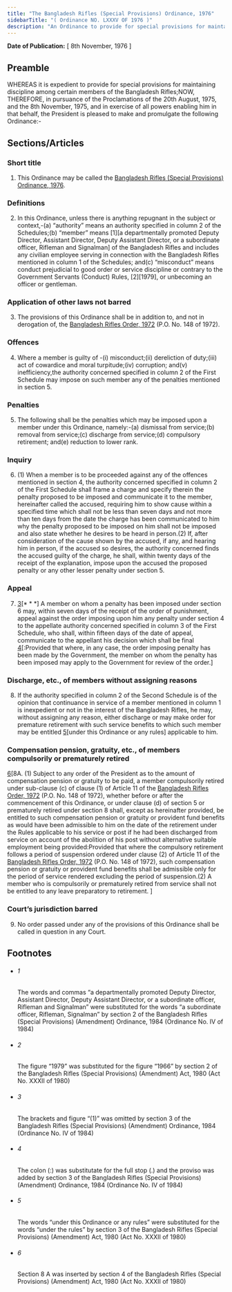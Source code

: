 ```yaml
---
title: "The Bangladesh Rifles (Special Provisions) Ordinance, 1976"
sidebarTitle: "( Ordinance NO. LXXXV OF 1976 )"
description: "An Ordinance to provide for special provisions for maintaining discipline among certain members of the Bangladesh Rifles."
---
```


**Date of Publication:** [ 8th November, 1976 ]

## Preamble

WHEREAS it is expedient to provide for special provisions for maintaining discipline among certain members of the Bangladesh Rifles;NOW, THEREFORE, in pursuance of the Proclamations of the 20th August, 1975, and the 8th November, 1975, and in exercise of all powers enabling him in that behalf, the President is pleased to make and promulgate the following Ordinance:-

## Sections/Articles

### Short title

1. This Ordinance may be called the [Bangladesh Rifles (Special Provisions) Ordinance, 1976](/act-536.html "Bangladesh Rifles (Special Provisions) Ordinance, 1976").

### Definitions

2. In this Ordinance, unless there is anything repugnant in the subject or context,-(a) “authority” means an authority specified in column 2 of the Schedules;(b) “member” means [1][a departmentally promoted Deputy Director, Assistant Director, Deputy Assistant Director, or a subordinate officer, Rifleman and Signalman] of the Bangladesh Rifles and includes any civilian employee serving in connection with the Bangladesh Rifles mentioned in column 1 of the Schedules; and(c) “misconduct” means conduct prejudicial to good order or service discipline or contrary to the Government Servants (Conduct) Rules, [2][1979], or unbecoming an officer or gentleman.

### Application of other laws not barred

3. The provisions of this Ordinance shall be in addition to, and not in derogation of, the [Bangladesh Rifles Order, 1972](/act-422.html "Bangladesh Rifles Order, 1972 ") (P.O. No. 148 of 1972).

### Offences

4. Where a member is guilty of -(i) misconduct;(ii) dereliction of duty;(iii) act of cowardice and moral turpitude;(iv) corruption; and(v) inefficiency,the authority concerned specified in column 2 of the First Schedule may impose on such member any of the penalties mentioned in section 5.

### Penalties

5. The following shall be the penalties which may be imposed upon a member under this Ordinance, namely:-(a) dismissal from service;(b) removal from service;(c) discharge from service;(d) compulsory retirement; and(e) reduction to lower rank.

### Inquiry

6. (1) When a member is to be proceeded against any of the offences mentioned in section 4, the authority concerned specified in column 2 of the First Schedule shall frame a charge and specify therein the penalty proposed to be imposed and communicate it to the member, hereinafter called the accused, requiring him to show cause within a specified time which shall not be less than seven days and not more than ten days from the date the charge has been communicated to him why the penalty proposed to be imposed on him shall not be imposed and also state whether he desires to be heard in person.(2) If, after consideration of the cause shown by the accused, if any, and hearing him in person, if the accused so desires, the authority concerned finds the accused guilty of the charge, he shall, within twenty days of the receipt of the explanation, impose upon the accused the proposed penalty or any other lesser penalty under section 5.

### Appeal

7. [3](1)[\* \* \*] A member on whom a penalty has been imposed under section 6 may, within seven days of the receipt of the order of punishment, appeal against the order imposing upon him any penalty under section 4 to the appellate authority concerned specified in column 3 of the First Schedule, who shall, within fifteen days of the date of appeal, communicate to the appellant his decision which shall be final [4](2)[:Provided that where, in any case, the order imposing penalty has been made by the Government, the member on whom the penalty has been imposed may apply to the Government for review of the order.]

### Discharge, etc., of members without assigning reasons

8. If the authority specified in column 2 of the Second Schedule is of the opinion that continuance in service of a member mentioned in column 1 is inexpedient or not in the interest of the Bangladesh Rifles, he may, without assigning any reason, either discharge or may make order for premature retirement with such service benefits to which such member may be entitled [5](1)[under this Ordinance or any rules] applicable to him.

### Compensation pension, gratuity, etc., of members compulsorily or prematurely retired

[6](1)[8A. (1) Subject to any order of the President as to the amount of compensation pension or gratuity to be paid, a member compulsorily retired under sub-clause (c) of clause (1) of Article 11 of the [Bangladesh Rifles Order, 1972](/act-422.html "Bangladesh Rifles Order, 1972 ") (P.O. No. 148 of 1972), whether before or after the commencement of this Ordinance, or under clause (d) of section 5 or prematurely retired under section 8 shall, except as hereinafter provided, be entitled to such compensation pension or gratuity or provident fund benefits as would have been admissible to him on the date of the retirement under the Rules applicable to his service or post if he had been discharged from service on account of the abolition of his post without alternative suitable employment being provided:Provided that where the compulsory retirement follows a period of suspension ordered under clause (2) of Article 11 of the [Bangladesh Rifles Order, 1972](/act-422.html "Bangladesh Rifles Order, 1972 ") (P.O. No. 148 of 1972), such compensation pension or gratuity or provident fund benefits shall be admissible only for the period of service rendered excluding the period of suspension.(2) A member who is compulsorily or prematurely retired from service shall not be entitled to any leave preparatory to retirement. ]

### Court’s jurisdiction barred

9. No order passed under any of the provisions of this Ordinance shall be called in question in any Court.

## Footnotes

- ###### 1

  The words and commas “a departmentally promoted Deputy Director, Assistant Director, Deputy Assistant Director, or a subordinate officer, Rifleman and Signalman” were substituted for the words “a subordinate officer, Rifleman, Signalman” by section 2 of the Bangladesh Rifles (Special Provisions) (Amendment) Ordinance, 1984 (Ordinance No. IV of 1984)

- ###### 2

  The figure “1979” was substituted for the figure “1966” by section 2 of the Bangladesh Rifles (Special Provisions) (Amendment) Act, 1980 (Act No. XXXII of 1980)

- ###### 3

  The brackets and figure “(1)” was omitted by section 3 of the Bangladesh Rifles (Special Provisions) (Amendment) Ordinance, 1984 (Ordinance No. IV of 1984)

- ###### 4

  The colon (:) was substitutate for the full stop (.) and the proviso was added by section 3 of the Bangladesh Rifles (Special Provisions) (Amendment) Ordinance, 1984 (Ordinance No. IV of 1984)

- ###### 5

  The words “under this Ordinance or any rules” were substituted for the words “under the rules” by section 3 of the Bangladesh Rifles (Special Provisions) (Amendment) Act, 1980 (Act No. XXXII of 1980)

- ###### 6

  Section 8 A was inserted by section 4 of the Bangladesh Rifles (Special Provisions) (Amendment) Act, 1980 (Act No. XXXII of 1980)
